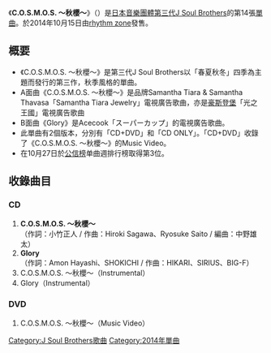 {{Infobox Single 
| Name           = C.O.S.M.O.S. ～秋櫻～
| Artist         = [[J_Soul_Brothers|三代目J Soul Brothers]]
| Album          = [[PLANET_SEVEN|PLANET SEVEN]]
| A-side         = C.O.S.M.O.S. ～秋櫻～
| B-side         = Glory
| Released       = {{flagicon|Japan}}2014年10月15日
| Format         = [[單曲|單曲]]
| Recorded       = 2014年<br/>{{JPN}}
| Genre          = [[J-POP|J-POP]] 
| Length         = 
| Label          = [[rhythm_zone|rhythm zone]]
| Writer         = 
| Producer       = [[五十嵐廣行|HIRO]]
| Certification  = *金（[[日本唱片協會|日本唱片協會]]）
| Chart position = *週榜第3位（[[Oricon公信榜|Oricon公信榜]]）
* 2014年10月月榜第5位（Oricon公信榜）
| Last single    = [[R.Y.U.S.E.I.|R.Y.U.S.E.I.]]<br/>（2014年） 
| This single    = '''C.O.S.M.O.S. ～秋櫻～'''<br/>（2014年）
| Next single    = [[O.R.I.O.N.|O.R.I.O.N.]]<br/>（2014年） 
| Misc           = 
}}
《'''C.O.S.M.O.S. ～秋櫻～'''》（{{lang|ja|C.O.S.M.O.S. 〜秋桜〜}}）是[[日本|日本]][[音樂團體|音樂團體]][[J_Soul_Brothers|第三代J Soul Brothers]]的第14張[[單曲|單曲]]。於2014年10月15日由[[rhythm_zone|rhythm zone]]發售。

== 概要 ==
* 《C.O.S.M.O.S. ～秋櫻～》是第三代J Soul Brothers以「春夏秋冬」四季為主題而發行的第三作，秋季風格的單曲。
* A面曲《C.O.S.M.O.S. ～秋櫻～》是品牌Samantha Tiara & Samantha Thavasa「Samantha Tiara Jewelry」電視廣告歌曲，亦是[[豪斯登堡|豪斯登堡]]「光之王國」電視廣告歌曲
* B面曲《Glory》是Acecook「スーパーカップ」的電視廣告歌曲。
* 此單曲有2個版本，分別有「CD+DVD」和「CD ONLY」。「CD+DVD」收錄了《C.O.S.M.O.S. ～秋櫻～》的Music Video。
* 在10月27日於[[公信榜|公信榜]]单曲週排行榜取得第3位。

== 收錄曲目 ==
=== CD ===
# '''C.O.S.M.O.S. ～秋櫻～'''<br/>（作詞：小竹正人 / 作曲：Hiroki Sagawa、Ryosuke Saito / 編曲：中野雄太）
# '''Glory'''<br/>（作詞：Amon Hayashi、SHOKICHI / 作曲：HIKARI、SIRIUS、BIG-F）
# C.O.S.M.O.S. ～秋櫻～（Instrumental）
# Glory（Instrumental）

=== DVD ===
# C.O.S.M.O.S. ～秋櫻～（Music Video）



{{J Soul Brothers}}


{{DEFAULTSORT:C.O.S.M.O.S. ~Akizakura~}}

[[Category:J_Soul_Brothers歌曲|Category:J Soul Brothers歌曲]]
[[Category:2014年單曲|Category:2014年單曲]]